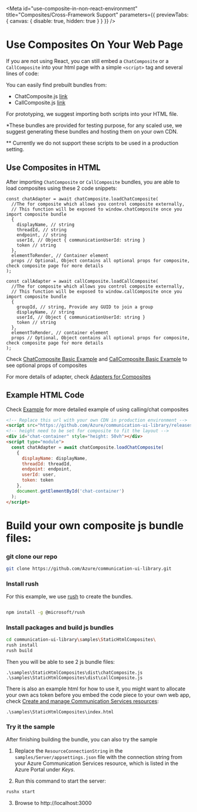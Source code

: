 
<Meta
  id="use-composite-in-non-react-environment"
  title="Composites/Cross-Framework Support"
  parameters={{ previewTabs: { canvas: { disable: true, hidden: true } } }}
/>

# Use Composites On Your Web Page

If you are not using React, you can still embed a `ChatComposite` or a `CallComposite` into your html page with a simple `<script>` tag and several lines of code:

You can easily find prebuilt bundles from:

- ChatComposite.js [link](https://github.com/Azure/communication-ui-library/releases/latest/download/chatComposite.js)
- CallComposite.js [link](https://github.com/Azure/communication-ui-library/releases/latest/download/callComposite.js)

For prototyping, we suggest importing both scripts into your HTML file.

\*These bundles are provided for testing purpose, for any scaled use, we suggest generating these bundles and hosting them on your own CDN.

\*\* Currently we do not support these scripts to be used in a production setting.

## Use Composites in HTML

After importing `ChatComposite` or `CallComposite` bundles, you are able to load composites using these 2 code snippets:

```tsx
const chatAdapter = await chatComposite.loadChatComposite(
  //The for composite which allows you control composite externally,
  // This function will be exposed to window.chatComposite once you import composite bundle
  {
    displayName, // string
    threadId, // string
    endpoint, // string
    userId, // Object { communicationUserId: string }
    token // string
  },
  elementToRender, // Container element
  props // Optional, Object contains all optional props for composite, check composite page for more details
);
```

```tsx
const callAdapter = await callComposite.loadCallComposite(
  //The for composite which allows you control composite externally,
  // This function will be exposed to window.callComposite once you import composite bundle
  {
    groupId, // string, Provide any GUID to join a group
    displayName, // string
    userId, // Object { communicationUserId: string }
    token // string
  },
  elementToRender, // container element
  props // Optional, Object contains all optional props for composite, check composite page for more details
);
```

Check [ChatComposite Basic Example](./?path=/docs/composites-chat-basicexample--basic-example) and [CallComposite Basic Example](./?path=/docs/composites-call-basicexample--basic-example) to see optional props of composites

For more details of adapter, check [Adapters for Composites](./?path=/story/composite-adapters--page)

## Example HTML Code

Check [Example](https://github.com/Azure/communication-ui-library/blob/PublicPreview/1.0.0-beta.3/samples/StaticHtmlComposites/index.html) for more detailed example of using calling/chat composites

```html
<!-- Replace this url with your own CDN in production environment -->
<script src="https://github.com/Azure/communication-ui-library/releases/latest/download/chatComposite.js"></script>
<!-- height need to be set for composite to fit the layout -->
<div id="chat-container" style="height: 50vh"></div>
<script type="module">
  const chatAdapter = await chatComposite.loadChatComposite(
    {
      displayName: displayName,
      threadId: threadId,
      endpoint: endpoint,
      userId: user,
      token: token
    },
    document.getElementById('chat-container')
  );
</script>
```

# Build your own composite js bundle files:

### git clone our repo

```bash
git clone https://github.com/Azure/communication-ui-library.git
```

### Install rush

For this example, we use [rush](https://rushjs.io/) to create the bundles.

```bash

npm install -g @microsoft/rush

```

### Install packages and build js bundles

```bash
cd communication-ui-library\samples\StaticHtmlComposites\
rush install
rush build
```

Then you will be able to see 2 js bundle files:

```
.\samples\StaticHtmlComposites\dist\chatComposite.js
.\samples\StaticHtmlComposites\dist\callComposite.js
```

There is also an example html for how to use it, you might want to allocate your own acs token before you embed the code piece to your own web app, check [Create and manage Communication Services resources](https://docs.microsoft.com/azure/communication-services/quickstarts/create-communication-resource?tabs=windows&pivots=platform-azp):

```
.\samples\StaticHtmlComposites\index.html
```

### Try it the sample

After finishing building the bundle, you can also try the sample

1. Replace the `ResourceConnectionString` in the `samples/Server/appsettings.json` file with the connection string from your Azure Communication Services resource, which is listed in the Azure Portal under _Keys_.

2. Run this command to start the server:

```bash
rushx start
```

3. Browse to http://localhost:3000
